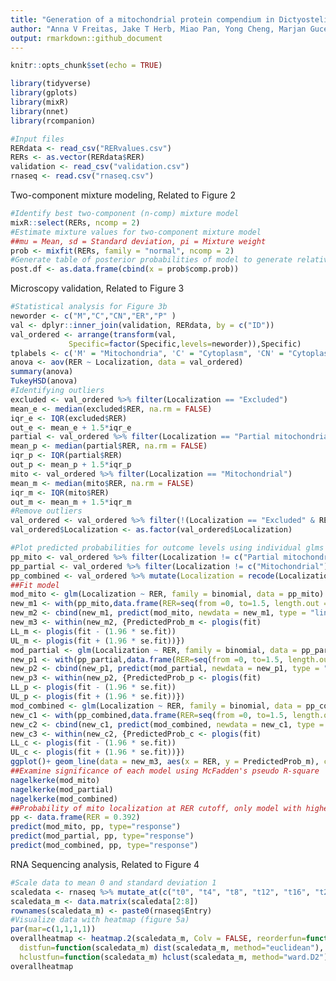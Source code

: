 ```yaml
---
title: "Generation of a mitochondrial protein compendium in Dictyostelium discoideum"
author: "Anna V Freitas, Jake T Herb, Miao Pan, Yong Cheng, Marjan Gucek, Tian Jin and Hong Xu"
output: rmarkdown::github_document
---
```


```r
knitr::opts_chunk$set(echo = TRUE)
```
```r
library(tidyverse)
library(gplots)
library(mixR)
library(nnet)
library(rcompanion)
```
```r
#Input files
RERdata <- read_csv("RERvalues.csv")
RERs <- as.vector(RERdata$RER)
validation <- read_csv("validation.csv")
rnaseq <- read.csv("rnaseq.csv")
```
Two-component mixture modeling, Related to Figure 2
```r
#Identify best two-component (n-comp) mixture model
mixR::select(RERs, ncomp = 2)
#Estimate mixture values for two-component mixture model
##mu = Mean, sd = Standard deviation, pi = Mixture weight
prob <- mixfit(RERs, family = "normal", ncomp = 2)
#Generate table of posterior probabilities of model to generate relative enrichment ratio (RER) cutoff 
post.df <- as.data.frame(cbind(x = prob$comp.prob))
```
Microscopy validation, Related to Figure 3
```r
#Statistical analysis for Figure 3b
neworder <- c("M","C","CN","ER","P" )
val <- dplyr::inner_join(validation, RERdata, by = c("ID"))
val_ordered <- arrange(transform(val,
             Specific=factor(Specific,levels=neworder)),Specific)
tplabels <- c('M' = "Mitochondria", 'C' = "Cytoplasm", 'CN' = "Cytoplasm and Nucleus", 'ER' = "Endoplasmic Reticulum", 'P' = "Puncta")
anova <- aov(RER ~ Localization, data = val_ordered)
summary(anova)
TukeyHSD(anova)
#Identifying outliers
excluded <- val_ordered %>% filter(Localization == "Excluded")
mean_e <- median(excluded$RER, na.rm = FALSE)
iqr_e <- IQR(excluded$RER)
out_e <- mean_e + 1.5*iqr_e
partial <- val_ordered %>% filter(Localization == "Partial mitochondrial")
mean_p <- median(partial$RER, na.rm = FALSE)
iqr_p <- IQR(partial$RER)
out_p <- mean_p + 1.5*iqr_p
mito <- val_ordered %>% filter(Localization == "Mitochondrial")
mean_m <- median(mito$RER, na.rm = FALSE)
iqr_m <- IQR(mito$RER)
out_m <- mean_m + 1.5*iqr_m
#Remove outliers 
val_ordered <- val_ordered %>% filter(!(Localization == "Excluded" & RER > out_e)) %>% filter(!(Localization == "Partial mitochondrial" & RER > out_p)) %>% filter(!(Localization == "Mitochondrial" & RER > out_m))
val_ordered$Localization <- as.factor(val_ordered$Localization)
```
```r
#Plot predicted probabilities for outcome levels using individual glms for Figure 3c
pp_mito <- val_ordered %>% filter(Localization != c("Partial mitochondrial")) %>% mutate(Localization = recode(Localization, "Mitochondrial" = "1", "Excluded" = "0"))
pp_partial <- val_ordered %>% filter(Localization != c("Mitochondrial")) %>% mutate(Localization = recode(Localization, "Partial Mitochondrial" = "1", "Excluded" = "0"))
pp_combined <- val_ordered %>% mutate(Localization = recode(Localization, "Partial Mitochondrial" = "1", "Mitochondrial" = "1", "Excluded" = "0"))
##Fit model
mod_mito <- glm(Localization ~ RER, family = binomial, data = pp_mito)
new_m1 <- with(pp_mito,data.frame(RER=seq(from =0, to=1.5, length.out = 100)))
new_m2 <- cbind(new_m1, predict(mod_mito, newdata = new_m1, type = "link", se = TRUE))
new_m3 <- within(new_m2, {PredictedProb_m <- plogis(fit)
LL_m <- plogis(fit - (1.96 * se.fit))
UL_m <- plogis(fit + (1.96 * se.fit))})
mod_partial <- glm(Localization ~ RER, family = binomial, data = pp_partial)
new_p1 <- with(pp_partial,data.frame(RER=seq(from =0, to=1.5, length.out = 100)))
new_p2 <- cbind(new_p1, predict(mod_partial, newdata = new_p1, type = "link", se = TRUE))
new_p3 <- within(new_p2, {PredictedProb_p <- plogis(fit) 
LL_p <- plogis(fit - (1.96 * se.fit))
UL_p <- plogis(fit + (1.96 * se.fit))})
mod_combined <- glm(Localization ~ RER, family = binomial, data = pp_combined)
new_c1 <- with(pp_combined,data.frame(RER=seq(from =0, to=1.5, length.out = 100)))
new_c2 <- cbind(new_c1, predict(mod_combined, newdata = new_c1, type = "link", se = TRUE))
new_c3 <- within(new_c2, {PredictedProb_c <- plogis(fit) 
LL_c <- plogis(fit - (1.96 * se.fit))
UL_c <- plogis(fit + (1.96 * se.fit))})
ggplot()+ geom_line(data = new_m3, aes(x = RER, y = PredictedProb_m), color = "#40ff00")+ geom_line(data = new_p3, aes(x = RER, y = PredictedProb_p), color = "gray")+ geom_line(data = new_c3, aes(x = RER, y = PredictedProb_c), color = "blue")+ geom_ribbon(data = new_m3, xmin=0, xmax=1.5, aes(x = RER, ymin = LL_m, ymax = UL_m), alpha = 0.2, fill = "#40ff00")+ geom_ribbon(data = new_p3, xmin=0, xmax=1.5, aes(x= RER, ymin = LL_p, ymax = UL_p), alpha = 0.2, fill = "gray")+ geom_ribbon(data = new_c3, xmin=0, xmax=1.5, aes(x= RER, ymin = LL_c, ymax = UL_c), alpha = 0.2, fill = "blue")+ labs(y = "Predicted Probability", x = "RER")+ geom_vline(xintercept = 0.392, lty = 2)+ scale_x_continuous(limits = c(0,1.5))+ scale_y_continuous(limits = c(0,1))+ theme(panel.background = element_blank()) 
##Examine significance of each model using McFadden's pseudo R-square
nagelkerke(mod_mito)
nagelkerke(mod_partial)
nagelkerke(mod_combined)
##Probability of mito localization at RER cutoff, only model with highest pseudo R-square value (computed above) is reported 
pp <- data.frame(RER = 0.392)
predict(mod_mito, pp, type="response")
predict(mod_partial, pp, type="response")
predict(mod_combined, pp, type="response")
```
RNA Sequencing analysis, Related to Figure 4
```r
#Scale data to mean 0 and standard deviation 1
scaledata <- rnaseq %>% mutate_at(c("t0", "t4", "t8", "t12", "t16", "t20", "t24"), ~(scale(.) %>% as.vector))
scaledata_m <- data.matrix(scaledata[2:8]) 
rownames(scaledata_m) <- paste0(rnaseq$Entry)
#Visualize data with heatmap (figure 5a)
par(mar=c(1,1,1,1))
overallheatmap <- heatmap.2(scaledata_m, Colv = FALSE, reorderfun=function(d,w) reorder(d, w, agglo.FUN=mean),
  distfun=function(scaledata_m) dist(scaledata_m, method="euclidean"),
  hclustfun=function(scaledata_m) hclust(scaledata_m, method="ward.D2"), scale="row", col="bluered",trace="none",labRow=FALSE)
overallheatmap
```
